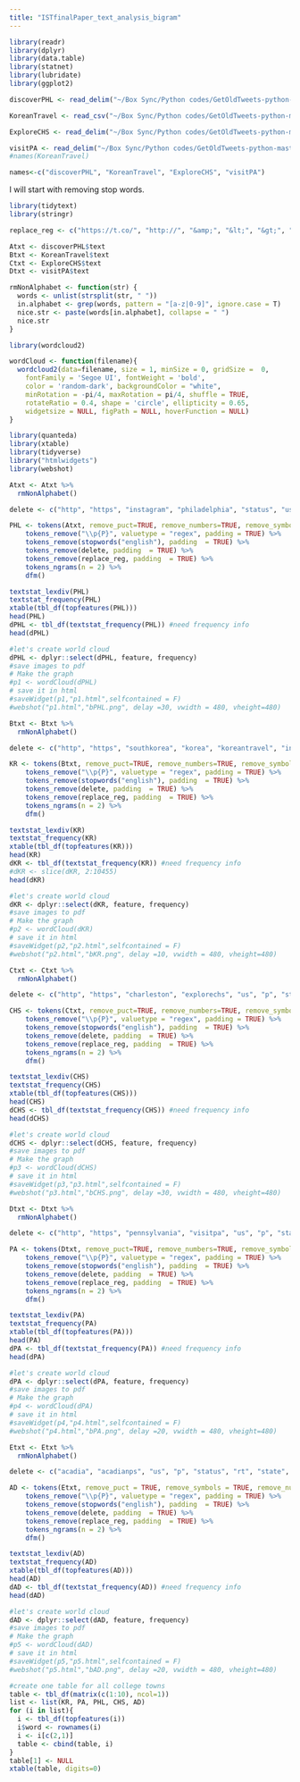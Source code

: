 ```yaml
---
title: "ISTfinalPaper_text_analysis_bigram"
---
```


```r
library(readr)
library(dplyr)
library(data.table)
library(statnet)
library(lubridate)
library(ggplot2)
```

```r
discoverPHL <- read_delim("~/Box Sync/Python codes/GetOldTweets-python-master/discoverPHL.csv", ";", escape_double = FALSE, trim_ws = TRUE)

KoreanTravel <- read_csv("~/Box Sync/Python codes/GetOldTweets-python-master/KoreanTravel.csv")

ExploreCHS <- read_delim("~/Box Sync/Python codes/GetOldTweets-python-master/ExploreCHS.csv", ";", escape_double = FALSE, trim_ws = TRUE)

visitPA <- read_delim("~/Box Sync/Python codes/GetOldTweets-python-master/visitPA.csv", ";", escape_double = FALSE, trim_ws = TRUE)
#names(KoreanTravel)

names<-c("discoverPHL", "KoreanTravel", "ExploreCHS", "visitPA")
```

I will start with removing stop words.
```r
library(tidytext)
library(stringr)

replace_reg <- c("https://t.co/", "http://", "&amp;", "&lt;", "&gt;", "RT", "https")

Atxt <- discoverPHL$text
Btxt <- KoreanTravel$text
Ctxt <- ExploreCHS$text
Dtxt <- visitPA$text

rmNonAlphabet <- function(str) {
  words <- unlist(strsplit(str, " "))
  in.alphabet <- grep(words, pattern = "[a-z|0-9]", ignore.case = T)
  nice.str <- paste(words[in.alphabet], collapse = " ")
  nice.str
}
```

```r
library(wordcloud2)

wordCloud <- function(filename){
  wordcloud2(data=filename, size = 1, minSize = 0, gridSize =  0,
    fontFamily = 'Segoe UI', fontWeight = 'bold',
    color = 'random-dark', backgroundColor = "white",
    minRotation = -pi/4, maxRotation = pi/4, shuffle = TRUE,
    rotateRatio = 0.4, shape = 'circle', ellipticity = 0.65,
    widgetsize = NULL, figPath = NULL, hoverFunction = NULL)
}

```

```r
library(quanteda)
library(xtable)
library(tidyverse)
library("htmlwidgets")
library(webshot)

Atxt <- Atxt %>%
  rmNonAlphabet()

delete <- c("http", "https", "instagram", "philadelphia", "status", "us", "day", "visitphilly", "discoverphl") #remove unrelevant words

PHL <- tokens(Atxt, remove_puct=TRUE, remove_numbers=TRUE, remove_symbols=TRUE, remove_url=TRUE) %>%
    tokens_remove("\\p{P}", valuetype = "regex", padding = TRUE) %>%
    tokens_remove(stopwords("english"), padding  = TRUE) %>%
    tokens_remove(delete, padding  = TRUE) %>%
    tokens_remove(replace_reg, padding  = TRUE) %>%
    tokens_ngrams(n = 2) %>%
    dfm()

textstat_lexdiv(PHL)
textstat_frequency(PHL)
xtable(tbl_df(topfeatures(PHL)))
head(PHL)
dPHL <- tbl_df(textstat_frequency(PHL)) #need frequency info
head(dPHL)

#let's create world cloud
dPHL <- dplyr::select(dPHL, feature, frequency)
#save images to pdf
# Make the graph
#p1 <- wordCloud(dPHL)
# save it in html
#saveWidget(p1,"p1.html",selfcontained = F)
#webshot("p1.html","bPHL.png", delay =30, vwidth = 480, vheight=480)
```

```r
Btxt <- Btxt %>%
  rmNonAlphabet()

delete <- c("http", "https", "southkorea", "korea", "koreantravel", "infohttp", "status", "=", "south", "travelkorea", "visitkorea") #remove unrelevant words

KR <- tokens(Btxt, remove_puct=TRUE, remove_numbers=TRUE, remove_symbols=TRUE, remove_url=TRUE) %>%
    tokens_remove("\\p{P}", valuetype = "regex", padding = TRUE) %>%
    tokens_remove(stopwords("english"), padding  = TRUE) %>%
    tokens_remove(delete, padding  = TRUE) %>%
    tokens_remove(replace_reg, padding  = TRUE) %>%
    tokens_ngrams(n = 2) %>%
    dfm()

textstat_lexdiv(KR)
textstat_frequency(KR)
xtable(tbl_df(topfeatures(KR)))
head(KR)
dKR <- tbl_df(textstat_frequency(KR)) #need frequency info
#dKR <- slice(dKR, 2:10455)
head(dKR)

#let's create world cloud
dKR <- dplyr::select(dKR, feature, frequency)
#save images to pdf
# Make the graph
#p2 <- wordCloud(dKR)
# save it in html
#saveWidget(p2,"p2.html",selfcontained = F)
#webshot("p2.html","bKR.png", delay =10, vwidth = 480, vheight=480)
```

```r
Ctxt <- Ctxt %>%
  rmNonAlphabet()

delete <- c("http", "https", "charleston", "explorechs", "us", "p", "status", "check") #remove unrelevant words

CHS <- tokens(Ctxt, remove_puct=TRUE, remove_numbers=TRUE, remove_symbols=TRUE, remove_url=TRUE) %>%
    tokens_remove("\\p{P}", valuetype = "regex", padding = TRUE) %>%
    tokens_remove(stopwords("english"), padding  = TRUE) %>%
    tokens_remove(delete, padding  = TRUE) %>%
    tokens_remove(replace_reg, padding  = TRUE) %>%
    tokens_ngrams(n = 2) %>%
    dfm()

textstat_lexdiv(CHS)
textstat_frequency(CHS)
xtable(tbl_df(topfeatures(CHS)))
head(CHS)
dCHS <- tbl_df(textstat_frequency(CHS)) #need frequency info
head(dCHS)

#let's create world cloud
dCHS <- dplyr::select(dCHS, feature, frequency)
#save images to pdf
# Make the graph
#p3 <- wordCloud(dCHS)
# save it in html
#saveWidget(p3,"p3.html",selfcontained = F)
#webshot("p3.html","bCHS.png", delay =30, vwidth = 480, vheight=480)
```

```r
Dtxt <- Dtxt %>%
  rmNonAlphabet()

delete <- c("http", "https", "pennsylvania", "visitpa", "us", "p", "status", "rt", "state", "day", "=", "pa", "c", "check") #remove unrelevant words

PA <- tokens(Dtxt, remove_puct=TRUE, remove_numbers=TRUE, remove_symbols=TRUE, remove_url=TRUE) %>%
    tokens_remove("\\p{P}", valuetype = "regex", padding = TRUE) %>%
    tokens_remove(stopwords("english"), padding  = TRUE) %>%
    tokens_remove(delete, padding  = TRUE) %>%
    tokens_remove(replace_reg, padding  = TRUE) %>%
    tokens_ngrams(n = 2) %>%
    dfm()

textstat_lexdiv(PA)
textstat_frequency(PA)
xtable(tbl_df(topfeatures(PA)))
head(PA)
dPA <- tbl_df(textstat_frequency(PA)) #need frequency info
head(dPA)

#let's create world cloud
dPA <- dplyr::select(dPA, feature, frequency)
#save images to pdf
# Make the graph
#p4 <- wordCloud(dPA)
# save it in html
#saveWidget(p4,"p4.html",selfcontained = F)
#webshot("p4.html","bPA.png", delay =20, vwidth = 480, vheight=480)
```

```r
Etxt <- Etxt %>%
  rmNonAlphabet()

delete <- c("acadia", "acadianps", "us", "p", "status", "rt", "state", "day", "=", "c", "check", "maine") #remove unrelevant words

AD <- tokens(Etxt, remove_puct = TRUE, remove_symbols = TRUE, remove_numbers = TRUE, remove_url=TRUE) %>%
    tokens_remove("\\p{P}", valuetype = "regex", padding = TRUE) %>%
    tokens_remove(stopwords("english"), padding  = TRUE) %>%
    tokens_remove(delete, padding  = TRUE) %>%
    tokens_remove(replace_reg, padding  = TRUE) %>%
    tokens_ngrams(n = 2) %>%
    dfm()

textstat_lexdiv(AD)
textstat_frequency(AD)
xtable(tbl_df(topfeatures(AD)))
head(AD)
dAD <- tbl_df(textstat_frequency(AD)) #need frequency info
head(dAD)

#let's create world cloud
dAD <- dplyr::select(dAD, feature, frequency)
#save images to pdf
# Make the graph
#p5 <- wordCloud(dAD)
# save it in html
#saveWidget(p5,"p5.html",selfcontained = F)
#webshot("p5.html","bAD.png", delay =20, vwidth = 480, vheight=480)
```

```r
#create one table for all college towns
table <- tbl_df(matrix(c(1:10), ncol=1))
list <- list(KR, PA, PHL, CHS, AD)
for (i in list){
  i <- tbl_df(topfeatures(i))
  i$word <- rownames(i)
  i <- i[c(2,1)]
  table <- cbind(table, i)
}
table[1] <- NULL
xtable(table, digits=0)
```